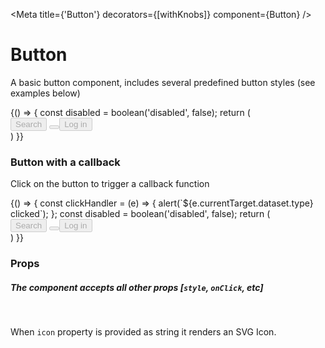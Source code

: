 
<Meta
  title={'Button'}
  decorators={[withKnobs]}
  component={Button}
  />

<h1>Button</h1>

A basic button component, includes several predefined button styles (see examples below)

<Preview>
  <Story name='Default'>{() => {
      const disabled = boolean('disabled', false);
      return (
          <div className="d-flex">
            <Button className="btn-regular m-3" disabled={disabled}>
             Search
            </Button>
            <Button className="button-link m-3" icon={IconCalendar} disabled={disabled} />
            <Button className="btn-main m-3" disabled={disabled}>
             Log in
           </Button>
        </div>
      )
  }}
  </Story>
</Preview>

### Button with a callback

Click on the button to trigger a callback function

<Preview>
  <Story name='WithOnclicHandler'>{() => {
    const clickHandler = (e) => {
      alert(`${e.currentTarget.dataset.type} clicked`);
    };
      const disabled = boolean('disabled', false);
      return (
          <div className="d-flex">
            <Button data-type="regular" className="btn-regular m-3" onClick={clickHandler} disabled={disabled}>
             Search
            </Button>
            <Button data-type="link" className="button-link m-3" onClick={clickHandler} icon={IconCalendar} disabled={disabled} />
            <Button data-type="main" className="btn-main m-3" onClick={clickHandler} disabled={disabled}>
             Log in
           </Button>
        </div>
      )
  }}
  </Story>
</Preview>

### Props

<Props of={Button} />

##### The component accepts all other props [`style`, `onClick`, etc]

<br />


When `icon` property is provided as string it renders an SVG Icon.
